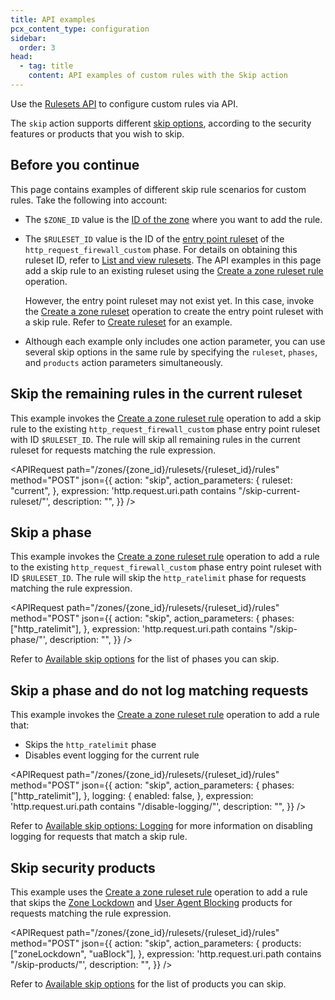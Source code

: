```yaml
---
title: API examples
pcx_content_type: configuration
sidebar:
  order: 3
head:
  - tag: title
    content: API examples of custom rules with the Skip action
---
```



Use the [Rulesets API](/ruleset-engine/rulesets-api/) to configure custom rules via API.

The `skip` action supports different [skip options](/waf/custom-rules/skip/options/), according to the security features or products that you wish to skip.

## Before you continue

This page contains examples of different skip rule scenarios for custom rules. Take the following into account:

- The `$ZONE_ID` value is the [ID of the zone](/fundamentals/account/find-account-and-zone-ids/) where you want to add the rule.

- The `$RULESET_ID` value is the ID of the [entry point ruleset](/ruleset-engine/about/rulesets/#entry-point-ruleset) of the `http_request_firewall_custom` phase. For details on obtaining this ruleset ID, refer to [List and view rulesets](/ruleset-engine/rulesets-api/view/). The API examples in this page add a skip rule to an existing ruleset using the [Create a zone ruleset rule](/api/resources/rulesets/subresources/rules/methods/create/) operation.

  However, the entry point ruleset may not exist yet. In this case, invoke the [Create a zone ruleset](/api/resources/rulesets/methods/create/) operation to create the entry point ruleset with a skip rule. Refer to [Create ruleset](/ruleset-engine/rulesets-api/create/#example---create-a-zone-level-phase-entry-point-ruleset) for an example.

- Although each example only includes one action parameter, you can use several skip options in the same rule by specifying the `ruleset`, `phases`, and `products` action parameters simultaneously.

## Skip the remaining rules in the current ruleset

This example invokes the [Create a zone ruleset rule](/api/resources/rulesets/subresources/rules/methods/create/) operation to add a skip rule to the existing `http_request_firewall_custom` phase entry point ruleset with ID `$RULESET_ID`. The rule will skip all remaining rules in the current ruleset for requests matching the rule expression.

<APIRequest
	path="/zones/{zone_id}/rulesets/{ruleset_id}/rules"
	method="POST"
	json={{
		action: "skip",
		action_parameters: {
			ruleset: "current",
		},
		expression: 'http.request.uri.path contains "/skip-current-ruleset/"',
		description: "",
	}}
/>

## Skip a phase

This example invokes the [Create a zone ruleset rule](/api/resources/rulesets/subresources/rules/methods/create/) operation to add a rule to the existing `http_request_firewall_custom` phase entry point ruleset with ID `$RULESET_ID`. The rule will skip the `http_ratelimit` phase for requests matching the rule expression.

<APIRequest
	path="/zones/{zone_id}/rulesets/{ruleset_id}/rules"
	method="POST"
	json={{
		action: "skip",
		action_parameters: {
			phases: ["http_ratelimit"],
		},
		expression: 'http.request.uri.path contains "/skip-phase/"',
		description: "",
	}}
/>

Refer to [Available skip options](/waf/custom-rules/skip/options/) for the list of phases you can skip.

## Skip a phase and do not log matching requests

This example invokes the [Create a zone ruleset rule](/api/resources/rulesets/subresources/rules/methods/create/) operation to add a rule that:

- Skips the `http_ratelimit` phase
- Disables event logging for the current rule

<APIRequest
	path="/zones/{zone_id}/rulesets/{ruleset_id}/rules"
	method="POST"
	json={{
		action: "skip",
		action_parameters: {
			phases: ["http_ratelimit"],
		},
		logging: {
			enabled: false,
		},
		expression: 'http.request.uri.path contains "/disable-logging/"',
		description: "",
	}}
/>

Refer to [Available skip options: Logging](/waf/custom-rules/skip/options/#logging) for more information on disabling logging for requests that match a skip rule.

## Skip security products

This example uses the [Create a zone ruleset rule](/api/resources/rulesets/subresources/rules/methods/create/) operation to add a rule that skips the [Zone Lockdown](/waf/tools/zone-lockdown/) and [User Agent Blocking](/waf/tools/user-agent-blocking/) products for requests matching the rule expression.

<APIRequest
	path="/zones/{zone_id}/rulesets/{ruleset_id}/rules"
	method="POST"
	json={{
		action: "skip",
		action_parameters: {
			products: ["zoneLockdown", "uaBlock"],
		},
		expression: 'http.request.uri.path contains "/skip-products/"',
		description: "",
	}}
/>

Refer to [Available skip options](/waf/custom-rules/skip/options/) for the list of products you can skip.
